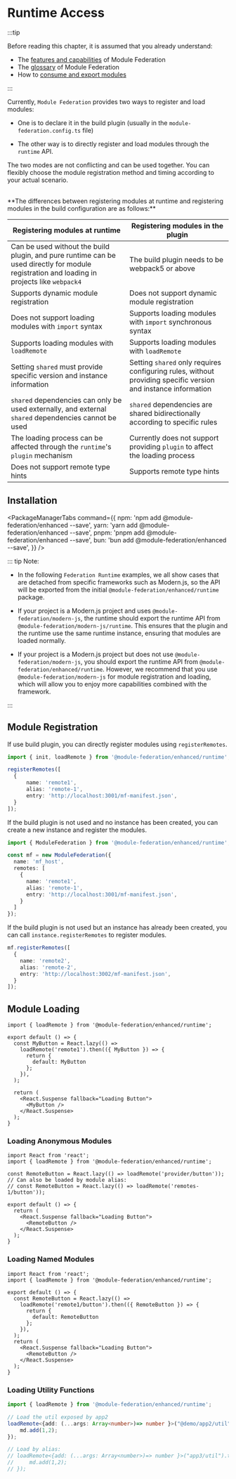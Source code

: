 # Runtime Access

:::tip

Before reading this chapter, it is assumed that you already understand:

- The [features and capabilities](../../start/index) of Module Federation
- The [glossary](../../start/glossary) of Module Federation
- How to [consume and export modules](../../start/quick-start)

:::


Currently, `Module Federation` provides two ways to register and load modules:

- One is to declare it in the build plugin (usually in the `module-federation.config.ts` file)

- The other way is to directly register and load modules through the `runtime` API.

The two modes are not conflicting and can be used together. You can flexibly choose the module registration method and timing according to your actual scenario.

<br />
**The differences between registering modules at runtime and registering modules in the build configuration are as follows:**

|Registering modules at runtime|Registering modules in the plugin|
|------------------------------------------------------------------------------------------------------------------|---------------------- |
|Can be used without the build plugin, and pure runtime can be used directly for module registration and loading in projects like `webpack4`|The build plugin needs to be webpack5 or above|
|Supports dynamic module registration|Does not support dynamic module registration|
|Does not support loading modules with `import` syntax|Supports loading modules with `import` synchronous syntax|
|Supports loading modules with `loadRemote`|Supports loading modules with `loadRemote`|
|Setting `shared` must provide specific version and instance information|Setting `shared` only requires configuring rules, without providing specific version and instance information|
|`shared` dependencies can only be used externally, and external `shared` dependencies cannot be used|`shared` dependencies are shared bidirectionally according to specific rules|
|The loading process can be affected through the `runtime`'s `plugin` mechanism|Currently does not support providing `plugin` to affect the loading process|
|Does not support remote type hints|Supports remote type hints|

## Installation


<PackageManagerTabs
  command={{
    npm: 'npm add @module-federation/enhanced --save',
    yarn: 'yarn add @module-federation/enhanced --save',
    pnpm: 'pnpm add @module-federation/enhanced --save',
    bun: 'bun add @module-federation/enhanced --save',
  }}
/>

::: tip Note:

- In the following `Federation Runtime` examples, we all show cases that are detached from specific frameworks such as Modern.js, so the API will be exported from the initial `@module-federation/enhanced/runtime` package.

- If your project is a Modern.js project and uses `@module-federation/modern-js`, the runtime should export the runtime API from `@module-federation/modern-js/runtime`. This ensures that the plugin and the runtime use the same runtime instance, ensuring that modules are loaded normally.

- If your project is a Modern.js project but does not use `@module-federation/modern-js`, you should export the runtime API from `@module-federation/enhanced/runtime`. However, we recommend that you use `@module-federation/modern-js` for module registration and loading, which will allow you to enjoy more capabilities combined with the framework.

:::


## Module Registration

If use build plugin, you can directly register modules using `registerRemotes`.

```ts
import { init, loadRemote } from '@module-federation/enhanced/runtime';

registerRemotes([
  {
      name: 'remote1',
      alias: 'remote-1',
      entry: 'http://localhost:3001/mf-manifest.json',
  }
]);

```

If the build plugin is not used and no instance has been created, you can create a new instance and register the modules.

```ts
import { ModuleFederation } from '@module-federation/enhanced/runtime';

const mf = new ModuleFederation({
  name: 'mf_host',
  remotes: [
    {
      name: 'remote1',
      alias: 'remote-1',
      entry: 'http://localhost:3001/mf-manifest.json',
    }
  ]
});

```

If the build plugin is not used but an instance has already been created, you can call `instance.registerRemotes` to register modules.

```ts
mf.registerRemotes([
  {
    name: 'remote2',
    alias: 'remote-2',
    entry: 'http://localhost:3002/mf-manifest.json',
  }
]);
```

## Module Loading

```tsx
import { loadRemote } from '@module-federation/enhanced/runtime';

export default () => {
  const MyButton = React.lazy(() =>
    loadRemote('remote1').then(({ MyButton }) => {
      return {
        default: MyButton
      };
    }),
  );

  return (
    <React.Suspense fallback="Loading Button">
      <MyButton />
    </React.Suspense>
  );
}
```

### Loading Anonymous Modules

```tsx
import React from 'react';
import { loadRemote } from '@module-federation/enhanced/runtime';

const RemoteButton = React.lazy(() => loadRemote('provider/button'));
// Can also be loaded by module alias:
// const RemoteButton = React.lazy(() => loadRemote('remotes-1/button'));

export default () => {
  return (
    <React.Suspense fallback="Loading Button">
      <RemoteButton />
    </React.Suspense>
  );
}
```

### Loading Named Modules

```tsx
import React from 'react';
import { loadRemote } from '@module-federation/enhanced/runtime';

export default () => {
  const RemoteButton = React.lazy(() =>
    loadRemote('remote1/button').then(({ RemoteButton }) => {
      return {
        default: RemoteButton
      };
    }),
  );
  return (
    <React.Suspense fallback="Loading Button">
      <RemoteButton />
    </React.Suspense>
  );
}
```

### Loading Utility Functions

```ts
import { loadRemote } from '@module-federation/enhanced/runtime';

// Load the util exposed by app2
loadRemote<{add: (...args: Array<number>)=> number }>("@demo/app2/util").then((md)=>{
    md.add(1,2);
});

// Load by alias:
// loadRemote<{add: (...args: Array<number>)=> number }>("app3/util").then((md)=>{
//     md.add(1,2);
// });
```
